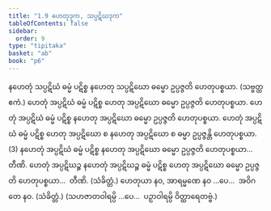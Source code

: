 ```yaml
---
title: "1.9 ဟေတုဒုက, သပ္ပဋိဃဒုက"
tableOfContents: false
sidebar:
  order: 9
type: "tipitaka"
basket: "ab"
book: "p6"
---
```



<DynamicBreadcrumb />

<Division number="24" book="p6" e="ch" v="39" p="45">

<Paragraph number="63" book="p6">
နဟေတုံ သပ္ပဋိဃံ ဓမ္မံ ပဋိစ္စ နဟေတု သပ္ပဋိဃော ဓမ္မော ဥပ္ပဇ္ဇတိ ဟေတုပစ္စယာ. (သဗ္ဗတ္ထ ဧကံ.)
</Paragraph>

</Division>
<Division number="25" book="p6" e="ch" v="39" p="45">

<Paragraph number="64" book="p6">
ဟေတုံ အပ္ပဋိဃံ ဓမ္မံ ပဋိစ္စ ဟေတု အပ္ပဋိဃော ဓမ္မော ဥပ္ပဇ္ဇတိ ဟေတုပစ္စယာ. ဟေတုံ အပ္ပဋိဃံ ဓမ္မံ ပဋိစ္စ နဟေတု အပ္ပဋိဃော ဓမ္မော ဥပ္ပဇ္ဇတိ ဟေတုပစ္စယာ. ဟေတုံ အပ္ပဋိဃံ ဓမ္မံ ပဋိစ္စ ဟေတု အပ္ပဋိဃော စ နဟေတု အပ္ပဋိဃော စ ဓမ္မာ ဥပ္ပဇ္ဇန္တိ ဟေတုပစ္စယာ. (3)
</Paragraph>

<Paragraph number="65" book="p6">
နဟေတုံ အပ္ပဋိဃံ ဓမ္မံ ပဋိစ္စ နဟေတု အပ္ပဋိဃော ဓမ္မော ဥပ္ပဇ္ဇတိ ဟေတုပစ္စယာ…  တီဏိ.
</Paragraph>

<Paragraph number="66" book="p6">
ဟေတုံ အပ္ပဋိဃဉ္စ နဟေတုံ အပ္ပဋိဃဉ္စ ဓမ္မံ ပဋိစ္စ ဟေတု အပ္ပဋိဃော ဓမ္မော ဥပ္ပဇ္ဇတိ ဟေတုပစ္စယာ…  တီဏိ. (သံခိတ္တံ.)
</Paragraph>

<Paragraph number="67" book="p6">
ဟေတုယာ နဝ, အာရမ္မဏေ နဝ …ပေ…  အဝိဂတေ နဝ. (သံခိတ္တံ.)
</Paragraph>

<Paragraph number="68" book="p6">
(သဟဇာတဝါရမ္ပိ …ပေ…  ပဉှာဝါရမ္ပိ ဝိတ္ထာရေတဗ္ဗံ.)
</Paragraph>
</Division>